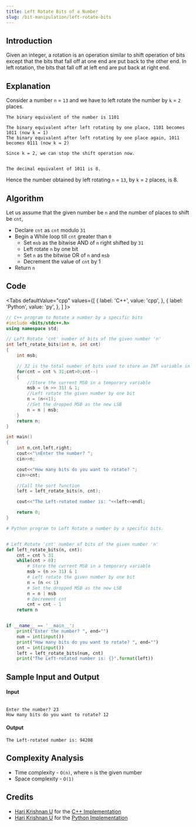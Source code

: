 ```yaml
---
title: Left Rotate Bits of a Number
slug: /bit-manipulation/left-rotate-bits
---
```


## Introduction

Given an integer, a rotation is an operation similar to shift operation of bits except that the bits that fall off at one end are put back to the other end. In left rotation, the bits that fall off at left end are put back at right end.

## Explanation

Consider a number `n` = `13` and we have to left rotate the number by `k` = `2` places.

```
The binary equivalent of the number is 1101

The binary equivalent after left rotating by one place, 1101 becomes 1011 (now k = 1)
The binary equivalent after left rotating by one place again, 1011 becomes 0111 (now k = 2)

Since k = 2, we can stop the shift operation now.


The decimal equivalent of 1011 is 8.
```

Hence the number obtained by left rotating `n` = `13`, by `k` = `2` places, is 8.

## Algorithm

Let us assume that the given number be `n` and the number of places to shift be `cnt`,

- Declare `cnt` as `cnt` modulo `31`
- Begin a While loop till `cnt` greater than `0`
  - Set `msb` as the bitwise AND of `n` right shifted by `31`
  - Left rotate `n` by one bit
  - Set `n` as the bitwise OR of `n` and `msb`
  - Decrement the value of `cnt` by 1
- Return `n`

## Code


<Tabs
  defaultValue="cpp"
  values={[
    { label: 'C++', value: 'cpp', },
    { label: 'Python', value: 'py', },
  ]
}>

<TabItem value="cpp">

```cpp
// C++ program to Rotate a number by a specific bits
#include <bits/stdc++.h>
using namespace std;

// Left Rotate 'cnt' number of bits of the given number 'n'
int left_rotate_bits(int n, int cnt)
{
    int msb;

    // 32 is the total number of bits used to store an INT variable in C++
    for(cnt = cnt % 31;cnt>0;cnt--)
    {
        //Store the current MSB in a temporary variable
        msb = (n >> 31) & 1;
        //Left rotate the given number by one bit
        n = (n<<1);
        //Set the dropped MSB as the new LSB
        n = n | msb;
    }
    return n;
}

int main()
{
    int n,cnt,left,right;
    cout<<"\nEnter the number? ";
    cin>>n;

    cout<<"How many bits do you want to rotate? ";
    cin>>cnt;

    //Call the sort function
    left = left_rotate_bits(n, cnt);

    cout<<"The Left-rotated number is: "<<left<<endl;

    return 0;
}


```

</TabItem>
<TabItem value="py">

```python
# Python program to Left Rotate a number by a specific bits.


# Left Rotate 'cnt' number of bits of the given number 'n'
def left_rotate_bits(n, cnt):
    cnt = cnt % 31
    while(cnt > 0):
        # Store the current MSB in a temporary variable
        msb = (n >> 31) & 1
        # Left rotate the given number by one bit
        n = (n << 1)
        # Set the dropped MSB as the new LSB
        n = n | msb
        # Decrement cnt
        cnt = cnt - 1
    return n


if __name__ == '__main__':
    print("Enter the number? ", end="")
    num = int(input())
    print("How many bits do you want to rotate? ", end="")
    cnt = int(input())
    left = left_rotate_bits(num, cnt)
    print("The Left-rotated number is: {}".format(left))
```

</TabItem>
</Tabs>

## Sample Input and Output

#### Input

```

Enter the number? 23
How many bits do you want to rotate? 12
```

#### Output

```
The Left-rotated number is: 94208
```

## Complexity Analysis

- Time complexity - `O(n)`, where `n` is the given number
- Space complexity - `O(1)`

## Credits

- [Hari Krishnan U](https://github.com/HariKrishnan6336) for the [C++ Implementation](https://github.com/TesseractCoding/NeoAlgo/blob/master/C-Plus-Plus/Bit--Manipulation/rotate_bits.cpp)
- [Hari Krishnan U](https://github.com/HariKrishnan6336) for the [Python Implementation](https://github.com/TesseractCoding/NeoAlgo/blob/master/Python/Bit--Manipulation/left_rotate_bits.py)
